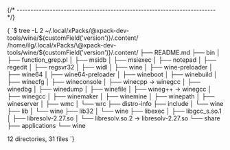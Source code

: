 


{/* ------------------------------------------------------------------------ */}

<CodeBlock language="console"> {
`$ tree -L 2 ~/.local/xPacks/\@xpack-dev-tools/wine/${customField('version')}/.content/
/home/ilg/.local/xPacks/\@xpack-dev-tools/wine/${customField('version')}/.content/
├── README.md
├── bin
│   ├── function_grep.pl
│   ├── msidb
│   ├── msiexec
│   ├── notepad
│   ├── regedit
│   ├── regsvr32
│   ├── widl
│   ├── wine
│   ├── wine-preloader
│   ├── wine64
│   ├── wine64-preloader
│   ├── wineboot
│   ├── winebuild
│   ├── winecfg
│   ├── wineconsole
│   ├── winecpp -> winegcc
│   ├── winedbg
│   ├── winedump
│   ├── winefile
│   ├── wineg++ -> winegcc
│   ├── winegcc
│   ├── winemaker
│   ├── winemine
│   ├── winepath
│   ├── wineserver
│   ├── wmc
│   └── wrc
├── distro-info
├── include
│   └── wine
├── lib
│   └── wine
├── lib32
│   └── wine
├── libexec
│   ├── libgcc_s.so.1
│   ├── libresolv-2.27.so
│   └── libresolv.so.2 -> libresolv-2.27.so
└── share
    ├── applications
    └── wine

12 directories, 31 files
`} </CodeBlock>
